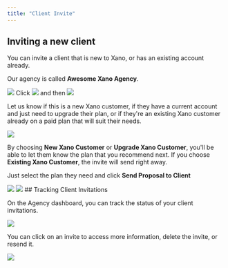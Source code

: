 ```yaml
---
title: "Client Invite"
---
```


## Inviting a new client

You can invite a client that is new to Xano, or has an existing account already.

<Steps>
<Step title="From the instance selection screen, access your agency dashboard.">

Our agency is called **Awesome Xano Agency**.

<Frame caption="">
  <img src="/images/6d3d3ee2-image.jpeg" />
</Frame>

</Step>
<Step title="Invite new client">
Click
<Frame caption="">
  <img src="/images/a32bfc05-image.jpeg" />
</Frame>
and then
<Frame caption="">
  <img src="/images/df7f07f9-image.jpeg" />
</Frame>

</Step>
<Step title="Provide the client's name and email, and choose the scenario that applies to them.">

Let us know if this is a new Xano customer, if they have a current account and just need to upgrade their plan, or if they're an existing Xano customer already on a paid plan that will suit their needs.

<Frame caption="">
  <img src="/images/e3ae08ee-image.jpeg" />
</Frame>

By choosing **New Xano Customer** or **Upgrade Xano Customer**, you'll be able to let them know the plan that you recommend next. If you choose **Existing Xano Customer**, the invite will send right away.

Just select the plan they need and click **Send Proposal to Client**

<Frame caption="">
  <img src="/images/87399b96-image.jpeg" />
</Frame>

</Step>
<Step title="On the client's side, they'll get an email to accept the invitation and purchase the plan you've recommended to them.">

<Frame caption="">
  <img src="/images/1ed12222-image.jpeg" />
</Frame>
</Step>
</Steps>
## Tracking Client Invitations

On the Agency dashboard, you can track the status of your client invitations.

<Frame caption="">
  <img src="/images/efe52255-image.jpeg" />
</Frame>

You can click on an invite to access more information, delete the invite, or resend it.

<Frame caption="">
  <img src="/images/85c11c67-image.jpeg" />
</Frame>


